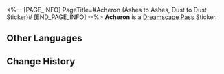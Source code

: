 <%-- [PAGE_INFO]
PageTitle=#Acheron (Ashes to Ashes, Dust to Dust Sticker)#
[END_PAGE_INFO] --%>
{{Stub|Location information}}
{{Item Infobox
|title       = Acheron
|id          = 225009
|image       = Dreamscape Pass Sticker Acheron (Ashes to Ashes, Dust to Dust Sticker).png{{subst:void|<!--$UPLOAD:<<SpriteOutput/TravelBrochure/StickFigures/225009.png>-<Dreamscape Pass Sticker Acheron (Ashes to Ashes, Dust to Dust Sticker).png>-<Item Icons>>-->}}
|type        = Dreamscape Pass Sticker
|type2       = Ashes to Ashes, Dust to Dust Stickers
|invCategory = 
|rarity      = 4
|effect      = 
|description = Digital stickers that can be used to decorate the pages of the Dreamtour Handbook. They come in many different styles.
|source1     = [[Unlocked by Default]]
}}
{{Description|Let's dance again in the waking world.}}
'''Acheron''' is a [[Dreamscape Pass]] Sticker.

==Other Languages==
{{Other Languages
|en   = Acheron
|zhs  = 黄泉
|zht  = 黃泉
|ja   = 黄泉
|ko   = 아케론
|es   = Acheron
|fr   = Achéron
|ru   = Ахерон
|th   = Acheron
|vi   = Acheron
|de   = Acheron
|id   = Acheron
|pt   = Acheron
}}

==Change History==
{{Change History|2.3}}